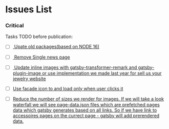 
# Issues List

### Critical

Tasks TODO before publication:

- [ ] <a href="/performance/packages#task3"> Upate old packages(based on NODE 16) </a>
- [ ] <a href="/performance/code#task39"> Remove Single news page </a>
- [ ] <a href="/performance/lighthouse#task1"> Update inline images with gatsby-transformer-remark and gatsby-plugin-image or use implementation we made last year for sell us your jewelry website </a>
- [ ] <a href="/performance/lighthouse#task2">Use facade icon to and load only when user clicks it </a>
- [ ] <a href="/performance/gtmetrix#task1">Reduce the number of sizes we render for images. If we will take a look waterfall we will see page-data.json files which are prefetched pages data which gatsby generates based on all links. 
So if we have link to accessoires pages on the currect page - gatsby will add prerendered data.  </a>


